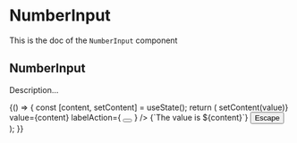 <!--- NumberInput.stories.mdx --->


<Meta title="Design System/Molecules/NumberInput" component={NumberInput} />

# NumberInput

This is the doc of the `NumberInput` component

## NumberInput

Description...

<Canvas>
  <Story name="base">
    {() => {
      const [content, setContent] = useState();
      return (
        <Box padding={10}>
          <NumberInput
            placeholder="This is a content placeholder"
            label="Content"
            name="content"
            hint="Description line"
            error={undefined}
            onValueChange={(value) => setContent(value)}
            value={content}
            labelAction={
              <Tooltip description="Content of the tooltip">
                <button
                  aria-label="Information about the email"
                  style={{ border: 'none', padding: 0, background: 'transparent' }}
                >
                  <HelpIcon aria-hidden={true} />
                </button>
              </Tooltip>
            }
          />
          <Box as="p" padding={4} background="neutral100">
            {`The value is ${content}`}
          </Box>
          <button>Escape</button>
        </Box>
      );
    }}
  </Story>
</Canvas>
